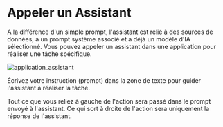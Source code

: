 
# Appeler un Assistant

A la différence d'un simple prompt, l'assistant est relié à des sources de données, à un prompt système associé et a déjà un modèle d'IA sélectionné. Vous pouvez appeler un assistant dans une application pour réaliser une tâche spécifique.

![application_assistant](@public/applications/assistant.png)

Écrivez votre instruction (prompt) dans la zone de texte pour guider l'assistant à réaliser la tâche.

<Callout type="info">
Tout ce que vous reliez à gauche de l'action sera passé dans le prompt envoyé à l'assistant. Ce qui sort à droite de l'action sera uniquement la réponse de l'assistant.
</Callout>
